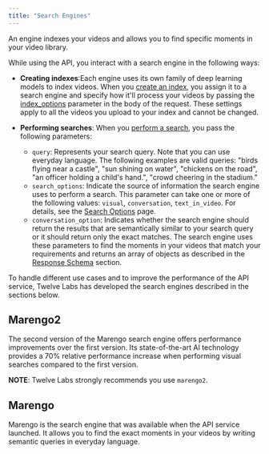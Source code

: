```yaml
---
title: "Search Engines"
---
```


An engine indexes your videos and allows you to find specific moments in your video library.

While using the API, you interact with a search engine in the following ways:

* **Creating indexes**:Each engine uses its own family of deep learning models to index videos. When you [create an index](/reference/api-reference/indexes#create-an-index), you assign it to a search engine and specify how it'll process your videos by passing the [index\_options](/concepts/indexing-options) parameter in the body of the request. These settings apply to all the videos you upload to your index and cannot be changed.

* **Performing searches**: When you [perform a search](/reference/api-reference/search), you pass the following parameters:  
   * `query`: Represents your search query. Note that you can use everyday language. The following examples are valid queries: "birds flying near a castle", "sun shining on water", "chickens on the road", "an officer holding a child's hand.", "crowd cheering in the stadium."  
   * `search_options`: Indicate the source of information the search engine uses to perform a search. This parameter can take one or more of the following values: `visual`, `conversation`, `text_in_video`. For details, see the [Search Options](/concepts/search-options) page.  
   * `conversation_option`: Indicates whether the search engine should return the results that are semantically similar to your search query or it should return only the exact matches. The search engine uses these parameters to find the moments in your videos that match your requirements and returns an array of objects as described in the [Response Schema](/reference/api-reference/search#response-schema) section.

To handle different use cases and to improve the performance of the API service, Twelve Labs has developed the search engines described in the sections below.

## Marengo2

The second version of the Marengo search engine offers performance improvements over the first version. Its state-of-the-art AI technology provides a 70% relative performance increase when performing visual searches compared to the first version.

**NOTE**: Twelve Labs strongly recommends you use `marengo2`.

## Marengo

Marengo is the search engine that was available when the API service launched. It allows you to find the exact moments in your videos by writing semantic queries in everyday language.

